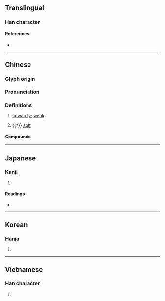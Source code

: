 {{character info}}
==Translingual==

===Han character===
{{Han char|rn=61|rad=心|as=14|sn=17|four=91027|canj=PMBB|ids=⿰忄需}}

====References====
* {{Han ref|kx=0407.060|dkj=11390|dj=0748.040|hdz=42364.190|uh=61E6|ud=25062|bh=C0B6|bd=49334}}

----

==Chinese==
{{zh-forms|alt=㐡}}

===Glyph origin===
{{Han etym}}

===Pronunciation===
{{zh-pron
|m=nuò
|m-s=
|c=no6
|c-t=
|g=
|h=pfs=
|j=
|md=
|mn=qz:nǒ͘/tw,xm,zz:nō͘
|mn-t=
|w=
|x=
|mc=y
|oc=y
|cat=a
}}

===Definitions===
{{zh-hanzi}}

# {{zh-no-solo}} [[cowardly]]; [[weak]]
#: {{zh-syn|懦弱}}
# {{†}} [[soft]]

====Compounds====
{{zh-der|懦弱|怯懦|懦夫|愚懦|柔糯|頑廉懦立|廉頑立懦|懦愚|懦鈍|懦響|柔懦|柔懦寡斷|選懦|闒懦}}

----

==Japanese==

===Kanji===
{{ja-kanji|grade=|rs=心14}}

# {{rfdef|ja|sort=心14}}

====Readings====
* {{ja-readings
|goon=な, にゅう
|kanon=じゅ, だ
|kun=よわ-い
}}

----

==Korean==

===Hanja===
{{ko-hanja|hangeul=[[나]], [[유]]|eumhun=|rv=na, yu|mr=na, yu|y=na, yu}}

# {{rfdef|ko|sort=心14}}

----

==Vietnamese==

===Han character===
{{vi-readings|reading=nhụa|rs=心14}}

# {{rfdef|vi|sort=心14}}
